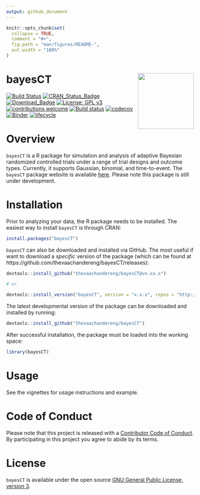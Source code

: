 ```yaml
---
output: github_document
---
```


<!-- README.md is generated from README.Rmd. Please edit that file -->

```r
knitr::opts_chunk$set(
  collapse = TRUE,
  comment = "#>",
  fig.path = "man/figures/README-",
  out.width = "100%"
)
```

# bayesCT <img src="man/figures/logo.png" align="right" width="150" height="150" />

<!-- badges: start -->
[![Build Status](https://travis-ci.org/thevaachandereng/bayesCT.svg?branch=master)](https://travis-ci.org/thevaachandereng/bayesCT)
[![CRAN_Status_Badge](https://www.r-pkg.org/badges/version/bayesCT)](https://cran.r-project.org/package=bayesCT)
[![Download_Badge](https://cranlogs.r-pkg.org/badges/bayesCT)](https://cran.r-project.org/package=bayesCT)
[![License: GPL v3](https://img.shields.io/badge/License-GPL%20v3-blue.svg)](https://www.gnu.org/licenses/gpl-3.0)
[![contributions welcome](https://img.shields.io/badge/contributions-welcome-brightgreen.svg?style=flat)](https://github.com/donaldmusgrove/bayesDP/issues)
[![Build status](https://ci.appveyor.com/api/projects/status/2wfwigrrcpom0oi9/branch/master?svg=true)](https://ci.appveyor.com/project/thevaachandereng/bayesct/branch/master)
[![codecov](https://codecov.io/gh/thevaachandereng/bayesCT/branch/master/graph/badge.svg)](https://codecov.io/gh/thevaachandereng/bayesCT)
[![Binder](https://mybinder.org/badge_logo.svg)](https://mybinder.org/v2/gh/thevaachandereng/bayesCT/master?urlpath=rstudio)
[![lifecycle](https://img.shields.io/badge/lifecycle-stable-green.svg)](https://www.tidyverse.org/lifecycle/#stable)
<!-- badges: end -->

# Overview

`bayesCT` is a R package for simulation and analysis of adaptive Bayesian randomized controlled trials under a range of trial designs and outcome types. Currently, it supports Gaussian, binomial, and time-to-event. The `bayesCT` package website is available [here](https://thevaachandereng.github.io/bayesCT/). Please note this package is still under development. 

# Installation

Prior to analyzing your data, the R package needs to be installed. The easiest way to install `bayesCT` is through CRAN:

```r
install.packages("bayesCT")
```

`bayesCT` can also be downloaded and installed via GitHub. The most useful if want to download a *specific* version of the package (which can be found at https://github.com/thevaachandereng/bayesCT/releases):

```r
devtools::install_github("thevaachandereng/bayesCT@vx.xx.x")

# or 

devtools::install_version("bayesCT", version = "x.x.x", repos = "http://cran.us.r-project.org")
```

The latest developmental version of the package can be downloaded and installed by running: 

```r
devtools::install_github("thevaachandereng/bayesCT")
```

After successful installation, the package must be loaded into the working space:

```r
library(bayesCT)
```

# Usage

See the vignettes for usage instructions and example.

# Code of Conduct

Please note that this project is released with a [Contributor Code of Conduct](https://github.com/thevaachandereng/bayesCT/blob/master/CONDUCT.md).
By participating in this project you agree to abide by its terms.

# License

`bayesCT` is available under the open source [GNU General Public License, version 3](https://www.r-project.org/Licenses/GPL-3).
